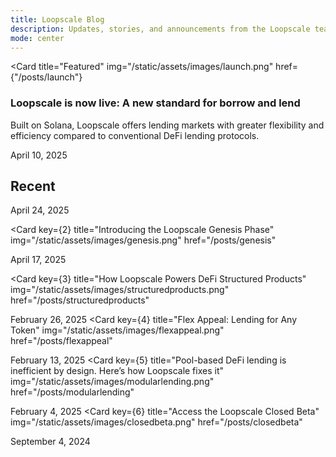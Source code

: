 ```yaml
---
title: Loopscale Blog
description: Updates, stories, and announcements from the Loopscale team
mode: center
---
```


<Card
  title="Featured"
  img="/static/assets/images/launch.png"
  href={"/posts/launch"}
>
  <div className="featured-content">
    <h3 className="featured-title" id="featured-p">
      Loopscale is now live: A new standard for borrow and lend
    </h3>
    <p className="featured-description" id="featured-p">
      Built on Solana, Loopscale offers lending markets with greater flexibility
      and efficiency compared to conventional DeFi lending protocols.
    </p>
    <p className="featured-date" id="featured-p">
      April 10, 2025
    </p>
  </div>
</Card>

## Recent

<CardGroup cols={2}>
<Card key={1} title="Loopscale Scales Price Infrastructure with Pyth" img="/static/assets/images/priceinfra.png" href="/posts/priceinfra"> April 24, 2025</Card>

<Card
  key={2}
  title="Introducing the Loopscale Genesis Phase"
  img="/static/assets/images/genesis.png"
  href="/posts/genesis"
>
  April 17, 2025
</Card>

<Card
  key={3}
  title="How Loopscale Powers DeFi Structured Products"
  img="/static/assets/images/structuredproducts.png"
  href="/posts/structuredproducts"
>
  February 26, 2025
</Card>
<Card
  key={4}
  title="Flex Appeal: Lending for Any Token"
  img="/static/assets/images/flexappeal.png"
  href="/posts/flexappeal"
>
  February 13, 2025
</Card>
<Card
  key={5}
  title="Pool-based DeFi lending is inefficient by design. Here’s how Loopscale fixes it"
  img="/static/assets/images/modularlending.png"
  href="/posts/modularlending"
>
  February 4, 2025
</Card>
<Card
  key={6}
  title="Access the Loopscale Closed Beta"
  img="/static/assets/images/closedbeta.png"
  href="/posts/closedbeta"
>
  September 4, 2024
</Card>

</CardGroup>
